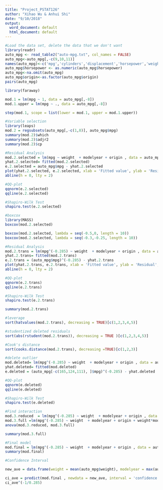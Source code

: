 ```yaml
---
title: "Project_PSTAT126"
author: "Xihao Wu & Anhui Shi"
date: "9/10/2018"
output:
  word_document: default
  html_document: default
---
```


```r
#Load the data set, delete the data that we don't want
library(readr)
auto_mpg <- read_table2("auto-mpg.txt", col_names = FALSE)
auto_mpg<-auto_mpg[,-c(9,10,11)]
names(auto_mpg)<-c('mpg','cylinders','displacement','horsepower','weight','acceleration','modelyear','origin')
auto_mpg$horsepower <- as.numeric(auto_mpg$horsepower)
auto_mpg<-na.omit(auto_mpg)
auto_mpg$origin<-as.factor(auto_mpg$origin)
pairs(auto_mpg)


```



```r
library(faraway)

mod.1 = lm(mpg ~ 1, data = auto_mpg[,-8])
mod.1.upper = lm(mpg ~ ., data = auto_mpg[,-8])

step(mod.1, scope = list(lower = mod.1, upper = mod.1.upper))
```


```r
#Variable selection
library(leaps)
mod.2 = regsubsets(auto_mpg[,-c(1,8)], auto_mpg$mpg)
summary(mod.2)$which
summary(mod.2)$adjr2
summary(mod.2)$cp
```

```r
#Residual Analysis
mod.2.selected = lm(mpg ~ weight  + modelyear + origin , data = auto_mpg)
yhat.2.selected= fitted(mod.2.selected)
e.2.selected = auto_mpg$mpg - yhat.2.selected
plot(yhat.2.selected, e.2.selected, xlab = 'Fitted value', ylab = 'Residual', main = 'Residual vs Fitted')
abline(h = 0, lty = 2)

#QQ-plot
qqnorm(e.2.selected)
qqline(e.2.selected)

#Shapiro-Wilk Test
shapiro.test(e.2.selected)

#boxcox
library(MASS)
boxcox(mod.2.selected)

boxcox(mod.2.selected, lambda = seq(-0.5,0, length = 10))
boxcox(mod.2.selected, lambda = seq(-0.3,-0.25, length = 10))

```

```r
#Residual Analysis
mod.2.trans = lm(mpg^(-0.285) ~ weight  + modelyear + origin , data = auto_mpg)
yhat.2.trans= fitted(mod.2.trans)
e.2.trans = (auto_mpg$mpg)^(-0.285) - yhat.2.trans
plot(yhat.2.trans, e.2.trans, xlab = 'Fitted value', ylab = 'Residual', main = 'Residual vs Fitted')
abline(h = 0, lty = 2)

#QQ-plot
qqnorm(e.2.trans)
qqline(e.2.trans)

#Shapiro-Wilk Test
shapiro.test(e.2.trans)

summary(mod.2.trans)
```




```r
#leverage
sort(hatvalues(mod.2.trans), decreasing = TRUE)[c(1,2,3,4,5)]

#studentized deleted residuals
sort(abs(rstudent(mod.2.trans)), decreasing = TRUE )[c(1,2,3,4,5)]

#Cook's distance
sort(cooks.distance(mod.2.trans), decreasing =TRUE)[c(1,2,3)]
```



```r
#delete outlier 
mod.deleted= lm(mpg^(-0.285) ~ weight  + modelyear + origin , data = auto_mpg[-c(165,124,111), ] )
yhat.deleted= fitted(mod.deleted)
e.deleted = (auto_mpg[-c(165,124,111), ]$mpg)^(-0.285) - yhat.deleted

#QQ-plot
qqnorm(e.deleted)
qqline(e.deleted)

#Shapiro-Wilk Test
shapiro.test(e.deleted)


```

```r
#Find interaction
mod.3.reduced  = lm(mpg^(-0.285) ~ weight  + modelyear + origin , data = auto_mpg)
mod.3.full =lm(mpg^(-0.285) ~ weight  + modelyear + origin + weight*modelyear + weight*origin + modelyear*origin , data = auto_mpg)
anova(mod.3.reduced, mod.3.full)

summary(mod.3.full)
```



```r
#Final model
mod.final = lm(mpg^(-0.285) ~ weight  + modelyear + origin , data = auto_mpg )
summary(mod.final)
```
```r


#Confidence Interval

new_ave = data.frame(weight = mean(auto_mpg$weight), modelyear = max(auto_mpg$modelyear), origin = as.factor(1) )

ci_ave = predict(mod.final , newdata = new_ave, interval = 'confidence', level = 0.95)
ci_ave^(-1/0.285)
```
```r

```

```r

```

```r

```
